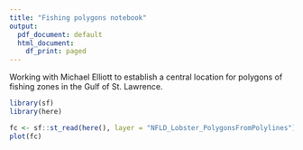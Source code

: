 ```yaml
---
title: "Fishing polygons notebook"
output:
  pdf_document: default
  html_document:
    df_print: paged
---
```


Working with Michael Elliott to establish a central location for polygons of fishing zones in the Gulf of St. Lawrence.

```r
library(sf)
library(here)

fc <- sf::st_read(here(), layer = "NFLD_Lobster_PolygonsFromPolylines")
plot(fc)

```
